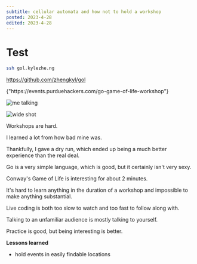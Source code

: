 ```yaml
---
subtitle: cellular automata and how not to hold a workshop
posted: 2023-4-28
edited: 2023-4-28
---
```


# Test

```sh
ssh gol.kylezhe.ng
```

<BlockLink title="Github">https://github.com/zhengkyl/gol</BlockLink>

<BlockLink title="Event Post">
  {"https://events.purduehackers.com/go-game-of-life-workshop"}
</BlockLink>

![me talking](/terminal_game_of_life/workshop1.jpg)

![wide shot](/terminal_game_of_life/workshop2.jpg)

Workshops are hard.

I learned a lot from how bad mine was.

Thankfully, I gave a dry run, which ended up being a much better experience than the real deal.

Go is a very simple language, which is good, but it certainly isn't very sexy.

Conway's Game of Life is interesting for about 2 minutes.

It's hard to learn anything in the duration of a workshop and impossible to make anything substantial.

Live coding is both too slow to watch and too fast to follow along with.

Talking to an unfamiliar audience is mostly talking to yourself.

Practice is good, but being interesting is better.

**Lessons learned**

- hold events in easily findable locations
